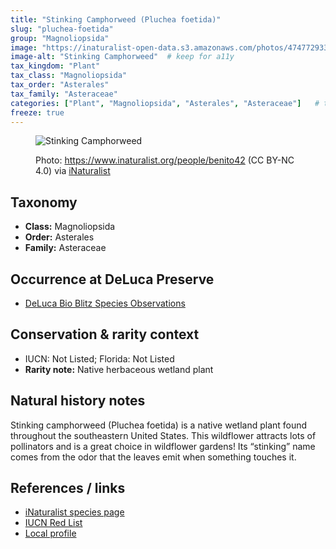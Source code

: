 ---
title: "Stinking Camphorweed (Pluchea foetida)"
slug: "pluchea-foetida"
group: "Magnoliopsida"
image: "https://inaturalist-open-data.s3.amazonaws.com/photos/474772933/medium.jpg"        # keep for thumbnails
image-alt: "Stinking Camphorweed"  # keep for a11y
tax_kingdom: "Plant"
tax_class: "Magnoliopsida"
tax_order: "Asterales"
tax_family: "Asteraceae"
categories: ["Plant", "Magnoliopsida", "Asterales", "Asteraceae"]   # these drive the chips + filtering
freeze: true
---

<figure class="species-figure">

<img src="https://inaturalist-open-data.s3.amazonaws.com/photos/474772933/medium.jpg" alt="Stinking Camphorweed" class="species-photo"/>

<figcaption class="photo-credit">

Photo: <a href="https://www.inaturalist.org/people/benito42">https://www.inaturalist.org/people/benito42</a> (CC BY-NC 4.0) via <a href="https://www.inaturalist.org/observations/264330396">iNaturalist</a>

</figcaption>

</figure>

## Taxonomy

-   **Class:** Magnoliopsida
-   **Order:** Asterales
-   **Family:** Asteraceae

## Occurrence at DeLuca Preserve

-   [DeLuca Bio Blitz Species Observations](https://www.inaturalist.org/observations?project_id=191727&subview=table&taxon_id=131170)

## Conservation & rarity context

-   IUCN: Not Listed; Florida: Not Listed
-   **Rarity note:** Native herbaceous wetland plant

## Natural history notes

Stinking camphorweed (Pluchea foetida) is a native wetland plant found throughout the southeastern United States. This wildflower attracts lots of pollinators and is a great choice in wildflower gardens! Its “stinking” name comes from the odor that the leaves emit when something touches it. 

## References / links

-   [iNaturalist species page](https://www.inaturalist.org/taxa/131170-Pluchea-foetida)
-   [IUCN Red List]()
-   [Local profile](https://florida.plantatlas.usf.edu/plant/species/875)

